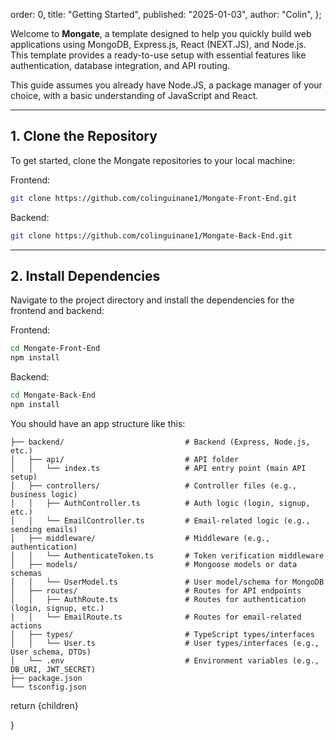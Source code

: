   order: 0,
  title: "Getting Started",
  published: "2025-01-03",
  author: "Colin",
};

Welcome to **Mongate**, a template designed to help you quickly build web applications using MongoDB, Express.js, React (NEXT.JS), and Node.js. This template provides a ready-to-use setup with essential features like authentication, database integration, and API routing.

This guide assumes you already have Node.JS, a package manager of your choice, with a basic understanding of JavaScript and React.

---

## 1. Clone the Repository

To get started, clone the Mongate repositories to your local machine:

Frontend:
```bash
git clone https://github.com/colinguinane1/Mongate-Front-End.git
```

Backend:
```bash
git clone https://github.com/colinguinane1/Mongate-Back-End.git
```
---

## 2. Install Dependencies

Navigate to the project directory and install the dependencies for the frontend and backend:

Frontend:
```bash
cd Mongate-Front-End
npm install
```

Backend:
```bash
cd Mongate-Back-End
npm install
```
 
You should have an app structure like this: 

```plaintext
├── backend/                           # Backend (Express, Node.js, etc.)
│   ├── api/                           # API folder
│   │   └── index.ts                   # API entry point (main API setup)
│   ├── controllers/                   # Controller files (e.g., business logic)
│   │   ├── AuthController.ts          # Auth logic (login, signup, etc.)
│   │   └── EmailController.ts         # Email-related logic (e.g., sending emails)
│   ├── middleware/                    # Middleware (e.g., authentication)
│   │   └── AuthenticateToken.ts       # Token verification middleware
│   ├── models/                        # Mongoose models or data schemas
│   │   └── UserModel.ts               # User model/schema for MongoDB
│   ├── routes/                        # Routes for API endpoints
│   │   ├── AuthRoute.ts               # Routes for authentication (login, signup, etc.)
│   │   └── EmailRoute.ts              # Routes for email-related actions
│   ├── types/                         # TypeScript types/interfaces
│   │   └── User.ts                    # User types/interfaces (e.g., User schema, DTOs)
│   └── .env                           # Environment variables (e.g., DB_URI, JWT_SECRET)
├── package.json
└── tsconfig.json           
```
  return <MdxLayout>{children}</MdxLayout>

}